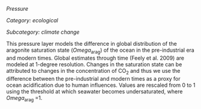 *Pressure*

*Category: ecological*

*Subcategory: climate change*

This pressure layer models the difference in global distribution of the aragonite saturation state ($Omega$~arag~) of the ocean in the pre-industrial era and modern times. Global estimates through time (Feely et al. 2009) are modeled at 1-degree resolution. Changes in the saturation state can be attributed to changes in the concentration of CO~2~ and thus we use the difference between the pre-industrial and modern times as a proxy for ocean acidification due to human influences. Values are rescaled from 0 to 1 using the threshold at which seawater becomes undersaturated, where $Omega$~arag~ =1.

